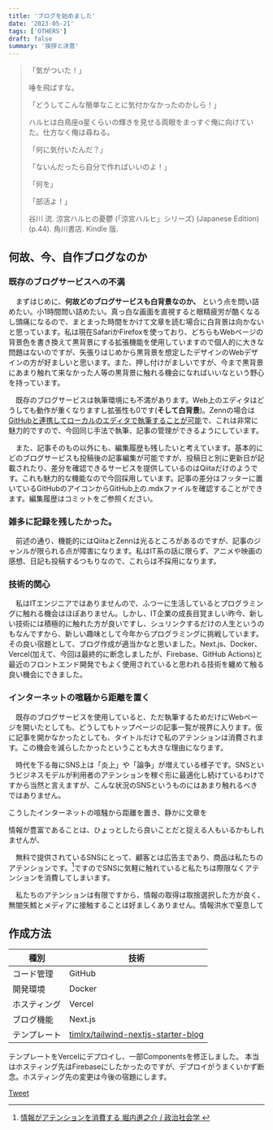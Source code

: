 ```yaml
---
title: 'ブログを始めました'
date: '2023-05-21'
tags: ['OTHERS']
draft: false
summary: '挨拶と決意'
---
```


> 「気がついた！」
> 
> 唾を飛ばすな。
> 
> 「どうしてこんな簡単なことに気付かなかったのかしら！」
> 
> ハルヒは白鳥座α星くらいの輝きを見せる両眼をまっすぐ俺に向けていた。仕方なく俺は尋ねる。
> 
> 「何に気付いたんだ？」
> 
> 「ないんだったら自分で作ればいいのよ！」
> 
> 「何を」
> 
> 「部活よ！」
> 
> 谷川 流. 涼宮ハルヒの憂鬱 (「涼宮ハルヒ」シリーズ) (Japanese Edition) (p.44). 角川書店. Kindle 版. 


## 何故、今、自作ブログなのか

### 既存のブログサービスへの不満
　まずはじめに、**何故どのブログサービスも白背景なのか、** という点を問い詰めたい。小1時間問い詰めたい。真っ白な画面を直視すると眼精疲労が酷くなるし頭痛になるので、まとまった時間をかけて文章を読む場合に白背景は向かないと思っています。私は現在SafariかFirefoxを使っており、どちらもWebページの背景色を書き換えて黒背景にする拡張機能を使用していますので個人的に大きな問題はないのですが、矢張りはじめから黒背景を想定したデザインのWebデザインの方が好ましいと思います。また、押し付けがましいですが、今まで黒背景にあまり触れて来なかった人等の黒背景に触れる機会になればいいなという野心を持っています。

　既存のブログサービスは執筆環境にも不満があります。Web上のエディタはどうしても動作が重くなりますし拡張性も0です(**そして白背景**)。Zennの場合は[GitHubと連携してローカルのエディタで執筆することが可能](https://zenn.dev/zenn/articles/connect-to-github)で、これは非常に魅力的ですので、今回同じ手法で執筆、記事の管理ができるようにしています。

　また、記事そのもの以外にも、編集履歴も残したいと考えています。基本的にどのブログサービスも投稿後の記事編集が可能ですが、投稿日と別に更新日が記載されたり、差分を確認できるサービスを提供しているのはQiitaだけのようです。これも魅力的な機能なので今回採用しています。記事の差分はフッターに置いているGitHubのアイコンからGitHub上の.mdxファイルを確認することができます。編集履歴はコミットをご参照ください。

### 雑多に記録を残したかった。
　前述の通り、機能的にはQiitaとZennは光るところがあるのですが、記事のジャンルが限られる点が障害になります。私はIT系の話に限らず、アニメや映画の感想、日記も投稿するつもりなので、これらは不採用になります。

### 技術的関心

　私はITエンジニアではありませんので、ふつーに生活しているとプログラミングに触れる機会はほぼありません。しかし、IT企業の成長目覚ましい昨今、新しい技術には積極的に触れた方が良いですし、シュリンクするだけの人生というのもなんですから、新しい趣味として今年からプログラミングに挑戦しています。その良い宿題として、ブログ作成が適当かなと思いました。Next.js、Docker、Vercel(加えて、今回は最終的に断念しましたが、Firebase、GitHub Actions)と最近のフロントエンド開発でもよく使用されていると思われる技術を纏めて触る良い機会にできました。

### インターネットの喧騒から距離を置く
　既存のブログサービスを使用していると、ただ執筆するためだけにWebページを開いたとしても、どうしてもトップページの記事一覧が視界に入ります。仮に記事を開かなかったとしても、タイトルだけで私のアテンションは消費されます。この機会を減らしたかったということも大きな理由になります。

　時代を下る毎にSNS上は「炎上」や「論争」が増えている様子です。SNSというビジネスモデルが利用者のアテンションを稼ぐ形に最適化し続けているわけですから当然と言えますが、こんな状況のSNSというものにはあまり触れるべきではありません。

こうしたインターネットの喧騒から距離を置き、静かに文章を

情報が豊富であることは、ひょっとしたら良いことだと捉える人もいるかもしれませんが、

　無料で提供されているSNSにとって、顧客とは広告主であり、商品は私たちのアテンションです。[^1]ですのでSNSに気軽に触れていると私たちは際限なくアテンションを消費してしまいます。

　私たちのアテンションは有限ですから、情報の取得は取捨選択した方が良く、無闇矢鱈とメディアに接触することは好ましくありません。情報洪水で窒息して

## 作成方法

種別|技術
---|---
コード管理|GitHub
開発環境|Docker
ホスティング|Vercel
ブログ機能|Next.js
テンプレート|[timlrx/tailwind-nextjs-starter-blog](https://github.com/timlrx/tailwind-nextjs-starter-blog)

テンプレートをVercelにデプロイし、一部Componentsを修正しました。
本当はホスティング先はFirebaseにしたかったのですが、デプロイがうまくいかず断念。ホスティング先の変更は今後の宿題にします。


<a href="https://twitter.com/share?ref_src=twsrc%5Etfw" class="twitter-share-button" data-show-count="false">Tweet</a><script async src="https://platform.twitter.com/widgets.js" charset="utf-8"></script>

[^1]:[情報がアテンションを消費する
堀内進之介 / 政治社会学 ](https://synodos.jp/opinion/info/22903/)